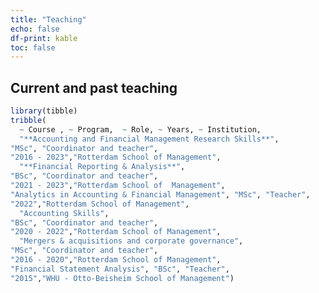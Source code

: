 ```yaml
---
title: "Teaching"
echo: false
df-print: kable
toc: false
---
```


## Current and past teaching

```r
library(tibble)
tribble(
  ~ Course , ~ Program,  ~ Role, ~ Years, ~ Institution,
  "**Accounting and Financial Management Research Skills**",
"MSc", "Coordinator and teacher",
"2016 - 2023","Rotterdam School of Management",
  "**Financial Reporting & Analysis**",
"BSc", "Coordinator and teacher",
"2021 - 2023","Rotterdam School of  Management",
"Analytics in Accounting & Financial Management", "MSc", "Teacher",
"2022","Rotterdam School of Management",
  "Accounting Skills",
"BSc", "Coordinator and teacher",
"2020 - 2022","Rotterdam School of Management",
  "Mergers & acquisitions and corporate governance",
"MSc", "Coordinator and teacher",
"2016 - 2020","Rotterdam School of Management",
"Financial Statement Analysis", "BSc", "Teacher",
"2015","WHU - Otto-Beisheim School of Management")
```
